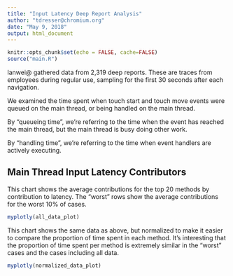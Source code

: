 ```yaml
---
title: "Input Latency Deep Report Analysis"
author: "tdresser@chromium.org"
date: "May 9, 2018"
output: html_document
---
```


```r
knitr::opts_chunk$set(echo = FALSE, cache=FALSE)
source("main.R")
```

lanwei@ gathered data from 2,319 deep reports. These are traces from employees during regular use, sampling for the first 30 seconds after each 
navigation.

We examined the time spent when touch start and touch move events were queued on the main thread, or being handled on the main thread.

By "queueing time", we're referring to the time when the event has reached the main thread, but the main thread is busy doing other work.

By "handling time", we're referring to the time when event handlers are actively executing.

## Main Thread Input Latency Contributors

This chart shows the average contributions for the top 20 methods by contribution to latency.
The "worst" rows show the average contributions for the worst 10% of cases.

```r
myplotly(all_data_plot)
```

This chart shows the same data as above, but normalized to make it easier to compare the proportion of time spent in each method.
It's interesting that the proportion of time spent per method is extremely similar in the "worst" cases and the cases including all data.

```r
myplotly(normalized_data_plot)
```
